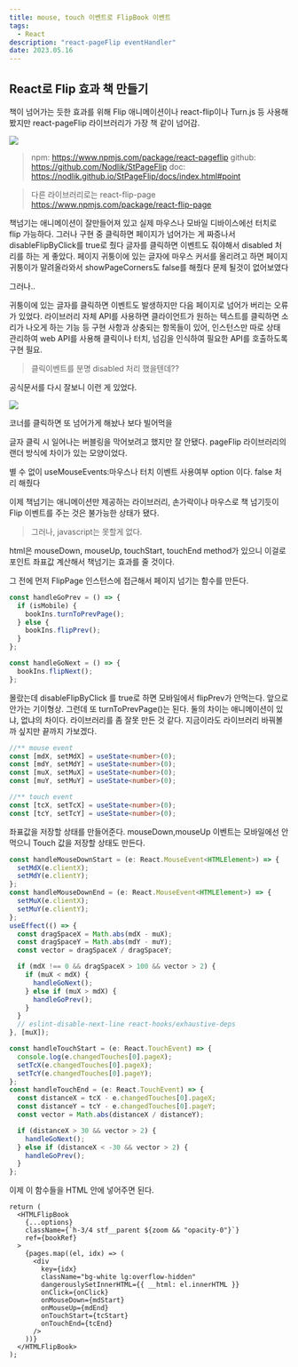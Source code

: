 ```yaml
---
title: mouse, touch 이벤트로 FlipBook 이벤트
tags:
  - React
description: "react-pageFlip eventHandler"
date: 2023.05.16
---
```


## React로 Flip 효과 책 만들기

책이 넘어가는 듯한 효과를 위해 Flip 애니메이션이나 react-flip이나 Turn.js 등 사용해 봤지만 react-pageFlip 라이브러리가 가장 책 같이 넘어감.

![](https://velog.velcdn.com/images/given/post/6eb70db1-fc5a-4849-b194-7f3b29aa4348/image.gif)

> npm: https://www.npmjs.com/package/react-pageflip
> github: https://github.com/Nodlik/StPageFlip
> doc: https://nodlik.github.io/StPageFlip/docs/index.html#point

> 다른 라이브러리로는 react-flip-page https://www.npmjs.com/package/react-flip-page

책넘기는 애니메이션이 잘만들어져 있고 실제 마우스나 모바일 디바이스에선 터치로 flip 가능하다.
그러나 구현 중 클릭하면 페이지가 넘어가는 게 짜증나서 disableFlipByClick를 true로 줬다
글자를 클릭하면 이벤트도 줘야해서 disabled 처리를 하는 게 좋았다.
페이지 귀퉁이에 있는 글자에 마우스 커서를 올리려고 하면 페이지 귀퉁이가 말려올라와서 showPageCorners도 false를 해줬다
문제 될것이 없어보였다

그러나..

귀퉁이에 있는 글자를 클릭하면 이벤트도 발생하지만 다음 페이지로 넘어가 버리는 오류가 있었다.
라이브러리 자체 API를 사용하면 클라이언트가 원하는 텍스트를 클릭하면 소리가 나오게 하는 기능 등 구현 사항과 상충되는 항목들이 있어, 인스턴스만 따로 상태 관리하여 web API를 사용해 클릭이나 터치, 넘김을 인식하여 필요한 API를 호출하도록 구현 필요.

> 클릭이벤트를 분명 disabled 처리 했을텐데??

공식문서를 다시 잘보니 이런 게 있었다.

![](https://velog.velcdn.com/images/given/post/9aaa2ff6-87fa-479b-a492-2ba832974a15/image.png)

코너를 클릭하면 또 넘어가게 해놨나 보다
빌어먹을

글자 클릭 시 일어나는 버블링을 막어보려고 했지만 잘 안됐다. pageFlip 라이브러리의 랜더 방식에 차이가 있는 모양이었다.

별 수 없이 useMouseEvents:마우스나 터치 이벤트 사용여부 option 이다. false 처리 해줬다

이제 책넘기는 애니메이션만 제공하는 라이브러리, 손가락이나 마우스로 책 넘기듯이 Flip 이벤트를 주는 것은 불가능한 상태가 됐다.

> 그러나, javascript는 못할게 없다.

html은 mouseDown, mouseUp, touchStart, touchEnd method가 있으니 이걸로 포인트 좌표값 계산해서 책넘기는 효과를 줄 것이다.

그 전에 먼저 FlipPage 인스턴스에 접근해서 페이지 넘기는 함수를 만든다.

```ts
const handleGoPrev = () => {
  if (isMobile) {
    bookIns.turnToPrevPage();
  } else {
    bookIns.flipPrev();
  }
};

const handleGoNext = () => {
  bookIns.flipNext();
};
```

몰랐는데 disableFlipByClick 를 true로 하면 모바일에서 flipPrev가 안먹는다. 앞으로 안가는 기이형상. 그런데 또 turnToPrevPage()는 된다. 둘의 차이는 애니메이션이 있냐, 없냐의 차이다. 라이브러리를 좀 잘못 만든 것 같다. 지금이라도 라이브러리 바꿔볼까 싶지만 끝까지 가보겠다.

```ts
//** mouse event
const [mdX, setMdX] = useState<number>(0);
const [mdY, setMdY] = useState<number>(0);
const [muX, setMuX] = useState<number>(0);
const [muY, setMuY] = useState<number>(0);

//** touch event
const [tcX, setTcX] = useState<number>(0);
const [tcY, setTcY] = useState<number>(0);
```

좌표값을 저장할 상태를 만들어준다.
mouseDown,mouseUp 이벤트는 모바일에선 안먹으니 Touch 값을 저장할 상태도 만든다.

```ts
const handleMouseDownStart = (e: React.MouseEvent<HTMLElement>) => {
  setMdX(e.clientX);
  setMdY(e.clientY);
};
const handleMouseDownEnd = (e: React.MouseEvent<HTMLElement>) => {
  setMuX(e.clientX);
  setMuY(e.clientY);
};
useEffect(() => {
  const dragSpaceX = Math.abs(mdX - muX);
  const dragSpaceY = Math.abs(mdY - muY);
  const vector = dragSpaceX / dragSpaceY;

  if (mdX !== 0 && dragSpaceX > 100 && vector > 2) {
    if (muX < mdX) {
      handleGoNext();
    } else if (muX > mdX) {
      handleGoPrev();
    }
  }
  // eslint-disable-next-line react-hooks/exhaustive-deps
}, [muX]);

const handleTouchStart = (e: React.TouchEvent) => {
  console.log(e.changedTouches[0].pageX);
  setTcX(e.changedTouches[0].pageX);
  setTcY(e.changedTouches[0].pageY);
};
const handleTouchEnd = (e: React.TouchEvent) => {
  const distanceX = tcX - e.changedTouches[0].pageX;
  const distanceY = tcY - e.changedTouches[0].pageY;
  const vector = Math.abs(distanceX / distanceY);

  if (distanceX > 30 && vector > 2) {
    handleGoNext();
  } else if (distanceX < -30 && vector > 2) {
    handleGoPrev();
  }
};
```

이제 이 함수들을 HTML 안에 넣어주면 된다.

```tsx
return (
  <HTMLFlipBook
    {...options}
    className={`h-3/4 stf__parent ${zoom && "opacity-0"}`}
    ref={bookRef}
  >
    {pages.map((el, idx) => (
      <div
        key={idx}
        className="bg-white lg:overflow-hidden"
        dangerouslySetInnerHTML={{ __html: el.innerHTML }}
        onClick={onClick}
        onMouseDown={mdStart}
        onMouseUp={mdEnd}
        onTouchStart={tcStart}
        onTouchEnd={tcEnd}
      />
    ))}
  </HTMLFlipBook>
);
```
